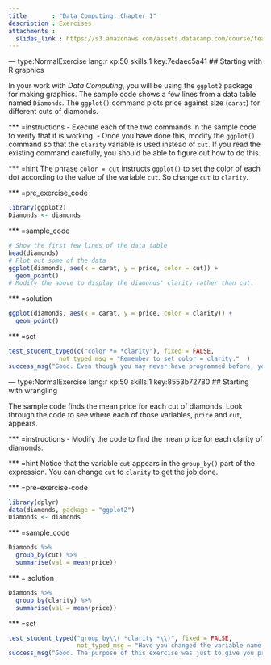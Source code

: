 ```yaml
---
title       : "Data Computing: Chapter 1"
description : Exercises
attachments :
  slides_link : https://s3.amazonaws.com/assets.datacamp.com/course/teach/slides_example.pdf
---
```


--- type:NormalExercise lang:r xp:50 skills:1 key:7edaec5a41
## Starting with R graphics

In your work with *Data Computing*, you will be using the `ggplot2` package for making graphics.  The sample code shows a few lines from a data table named `Diamonds`. The `ggplot()` command plots price against size (`carat`) for different cuts of diamonds.

*** =instructions
- Execute each of the two commands in the sample code to verify that it is working.
- Once you have done this, modify the `ggplot()` command so that the `clarity` variable is used instead of `cut`. If you read the existing command carefully, you should be able to figure out how to do this.

*** =hint
The phrase `color = cut` instructs `ggplot()` to set the color of each dot according to the value of the variable `cut`. So change `cut` to `clarity`.

*** =pre_exercise_code
```r
library(ggplot2)
Diamonds <- diamonds
```

*** =sample_code
```r
# Show the first few lines of the data table
head(diamonds)
# Plot out some of the data
ggplot(diamonds, aes(x = carat, y = price, color = cut)) + 
  geom_point()
# Modify the above to display the diamonds' clarity rather than cut.
```

*** =solution
```r
ggplot(diamonds, aes(x = carat, y = price, color = clarity)) + 
  geom_point()
```

*** =sct
```r
test_student_typed(c("color *= *clarity"), fixed = FALSE, 
              not_typed_msg = "Remember to set color = clarity."  )
success_msg("Good. Even though you may never have programmed before, you were still able to figure it out!")
```

--- type:NormalExercise lang:r xp:50 skills:1 key:8553b72780
## Starting with wrangling

The sample code finds the mean price for each cut of diamonds. Look through the code to see where each of those variables, `price` and `cut`, appears.

*** =instructions
- Modify the code to find the mean price for each clarity of diamonds. 


*** =hint
Notice that the variable `cut` appears in the `group_by()` part of the expression. You can change `cut` to `clarity` to get the job done.

*** =pre-exercise-code
```r
library(dplyr)
data(diamonds, package = "ggplot2")
Diamonds <- diamonds
```

*** =sample_code
```r
Diamonds %>%
  group_by(cut) %>%
  summarise(val = mean(price))
```

*** = solution
```r
Diamonds %>%
  group_by(clarity) %>%
  summarise(val = mean(price))
```


*** =sct
```r
test_student_typed("group_by\\( *clarity *\\)", fixed = FALSE, 
                   not_typed_msg = "Have you changed the variable name in `group_by(cut)` to `clarity`?")
success_msg("Good. The purpose of this exercise was just to give you practice with DataCamp.")
```